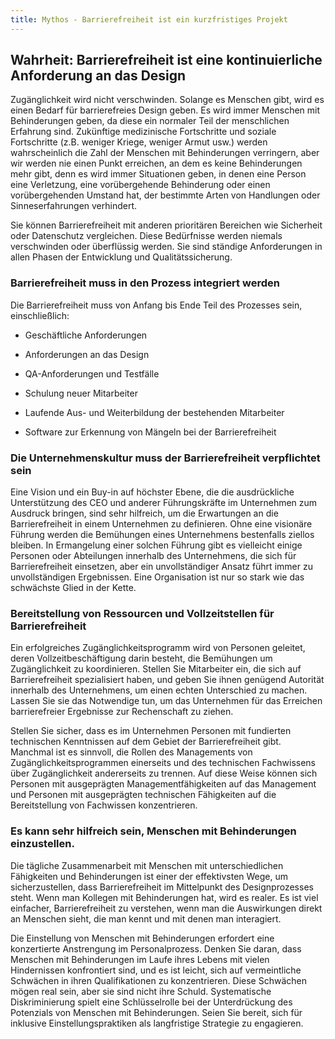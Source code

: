```yaml
---
title: Mythos - Barrierefreiheit ist ein kurzfristiges Projekt
---
```


## Wahrheit: Barrierefreiheit ist eine kontinuierliche Anforderung an das Design

Zugänglichkeit wird nicht verschwinden. Solange es Menschen gibt, wird es einen Bedarf für barrierefreies Design geben. Es wird
immer Menschen mit Behinderungen geben, da diese ein normaler Teil der menschlichen Erfahrung sind. Zukünftige medizinische
Fortschritte und soziale Fortschritte (z.B. weniger Kriege, weniger Armut usw.) werden wahrscheinlich die Zahl der Menschen mit
Behinderungen verringern, aber wir werden nie einen Punkt erreichen, an dem es keine Behinderungen mehr gibt, denn es wird immer
Situationen geben, in denen eine Person eine Verletzung, eine vorübergehende Behinderung oder einen vorübergehenden Umstand hat, der
bestimmte Arten von Handlungen oder Sinneserfahrungen verhindert.

Sie können Barrierefreiheit mit anderen prioritären Bereichen wie Sicherheit oder Datenschutz vergleichen. Diese Bedürfnisse werden
niemals verschwinden oder überflüssig werden. Sie sind ständige Anforderungen in allen Phasen der Entwicklung und Qualitätssicherung.

### Barrierefreiheit muss in den Prozess integriert werden

Die Barrierefreiheit muss von Anfang bis Ende Teil des Prozesses sein, einschließlich:

- Geschäftliche Anforderungen

- Anforderungen an das Design

- QA-Anforderungen und Testfälle

- Schulung neuer Mitarbeiter

- Laufende Aus- und Weiterbildung der bestehenden Mitarbeiter

- Software zur Erkennung von Mängeln bei der Barrierefreiheit

### Die Unternehmenskultur muss der Barrierefreiheit verpflichtet sein

Eine Vision und ein Buy-in auf höchster Ebene, die die ausdrückliche Unterstützung des CEO und anderer Führungskräfte im
Unternehmen zum Ausdruck bringen, sind sehr hilfreich, um die Erwartungen an die Barrierefreiheit in einem Unternehmen zu
definieren. Ohne eine visionäre Führung werden die Bemühungen eines Unternehmens bestenfalls ziellos bleiben. In Ermangelung
einer solchen Führung gibt es vielleicht einige Personen oder Abteilungen innerhalb des Unternehmens, die sich für Barrierefreiheit
einsetzen, aber ein unvollständiger Ansatz führt immer zu unvollständigen Ergebnissen. Eine Organisation ist nur so stark wie
das schwächste Glied in der Kette.

### Bereitstellung von Ressourcen und Vollzeitstellen für Barrierefreiheit

Ein erfolgreiches Zugänglichkeitsprogramm wird von Personen geleitet, deren Vollzeitbeschäftigung darin besteht, die Bemühungen um
Zugänglichkeit zu koordinieren. Stellen Sie Mitarbeiter ein, die sich auf Barrierefreiheit spezialisiert haben, und geben Sie ihnen
genügend Autorität innerhalb des Unternehmens, um einen echten Unterschied zu machen. Lassen Sie sie das Notwendige tun, um das
Unternehmen für das Erreichen barrierefreier Ergebnisse zur Rechenschaft zu ziehen.

Stellen Sie sicher, dass es im Unternehmen Personen mit fundierten technischen Kenntnissen auf dem Gebiet der Barrierefreiheit
gibt. Manchmal ist es sinnvoll, die Rollen des Managements von Zugänglichkeitsprogrammen einerseits und des technischen Fachwissens
über Zugänglichkeit andererseits zu trennen. Auf diese Weise können sich Personen mit ausgeprägten Managementfähigkeiten auf das
Management und Personen mit ausgeprägten technischen Fähigkeiten auf die Bereitstellung von Fachwissen konzentrieren.

### Es kann sehr hilfreich sein, Menschen mit Behinderungen einzustellen.

Die tägliche Zusammenarbeit mit Menschen mit unterschiedlichen Fähigkeiten und Behinderungen ist einer der effektivsten Wege, um
sicherzustellen, dass Barrierefreiheit im Mittelpunkt des Designprozesses steht. Wenn man Kollegen mit Behinderungen hat, wird es
realer. Es ist viel einfacher, Barrierefreiheit zu verstehen, wenn man die Auswirkungen direkt an Menschen sieht, die man kennt
und mit denen man interagiert.

Die Einstellung von Menschen mit Behinderungen erfordert eine konzertierte Anstrengung im Personalprozess. Denken Sie daran, dass
Menschen mit Behinderungen im Laufe ihres Lebens mit vielen Hindernissen konfrontiert sind, und es ist leicht, sich auf
vermeintliche Schwächen in ihren Qualifikationen zu konzentrieren. Diese Schwächen mögen real sein, aber sie sind nicht ihre
Schuld. Systematische Diskriminierung spielt eine Schlüsselrolle bei der Unterdrückung des Potenzials von Menschen mit Behinderungen.
Seien Sie bereit, sich für inklusive Einstellungspraktiken als langfristige Strategie zu engagieren.
